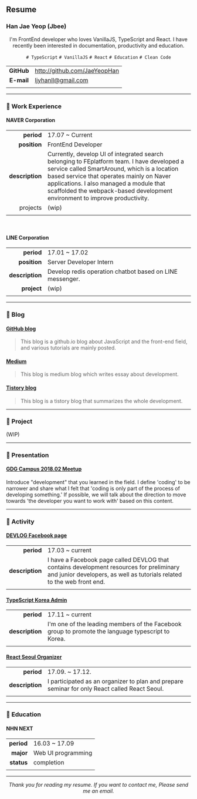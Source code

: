 ## Resume

### Han Jae Yeop (Jbee)

<div align="center">

I'm FrontEnd developer who loves VanillaJS, TypeScript and React. I have recently been interested in documentation, productivity and education.

`# TypeScript` `# VanillaJS` `# React` `# Education` `# Clean Code`

</div>

|   |   |
|:-:|---|
| **GitHub** | http://github.com/JaeYeopHan |
| **E-mail** | ljyhanll@gmail.com |
|   |   |

---

### :lemon: Work Experience

#### NAVER Corporation

|   |   |
|--:|---|
| **period** | 17.07 ~ Current |
| **position** | FrontEnd Developer |
| **description** | Currently, develop UI of integrated search belonging to FEplatform team. I have developed a service called SmartAround, which is a location based service that operates mainly on Naver applications. I also managed a module that scaffolded the webpack-based development environment to improve productivity. |
| projects | (wip) |
|   |   |

<br/>

#### LINE Corporation

|   |   |
|--:|---|
| **period** | 17.01 ~ 17.02 |
| **position** | Server Developer Intern |
| **description** | Develop redis operation chatbot based on LINE messenger. |
| **project** | (wip) |
|   |   |

---

### :tangerine: Blog
#### [GitHub blog](https://jaeyeophan.github.io)
> This blog is a github.io blog about JavaScript and the front-end field, and various tutorials are mainly posted.

#### [Medium](https://medium.com/@Jbee_)
> This blog is medium blog which writes essay about development.

#### [Tistory blog](http://asfirstalways.tistory.com/)
> This blog is a tistory blog that summarizes the whole development.

---

### :watermelon: Project
(WIP)

---

### :eggplant: Presentation

#### [GDG Campus 2018.02 Meetup](https://speakerdeck.com/jaeyeophan/gdg-campus-2018-meetup-balpyojaryo-hamgge-ilhago-sipeun-gaebalja)
Introduce "development" that you learned in the field. I define 'coding' to be narrower and share what I felt that 'coding is only part of the process of developing something.' If possible, we will talk about the direction to move towards 'the developer you want to work with' based on this content.

---

### :cherries: Activity

#### [DEVLOG Facebook page](https://www.facebook.com/Jbee.dev/)

|   |   |
|--:|---|
| **period** | 17.03 ~ current |
| **description** | I have a Facebook page called DEVLOG that contains development resources for preliminary and junior developers, as well as tutorials related to the web front end. |
|   |   |

#### [TypeScript Korea Admin](https://www.facebook.com/groups/TSKorea/)

|   |   |
|--:|---|
| **period** | 17.11 ~ current |
| **description** | I'm one of the leading members of the Facebook group to promote the language typescript to Korea. |
|   |   |

#### [React Seoul Organizer](http://seoul.reactjs.kr/)

|   |   |
|--:|---|
| **period** | 17.09. ~ 17.12. |
| **description** | I participated as an organizer to plan and prepare seminar for only React called React Seoul. |
|   |   |

---

### :peach: Education

#### NHN NEXT

|   |   |
|--:|---|
| **period** | 16.03 ~ 17.09 |
| **major** | Web UI programming |
| **status** | completion |
|   |   |

---

<div align="center">

_Thank you for reading my resume. If you want to contact me, Please send me an email._

</div>